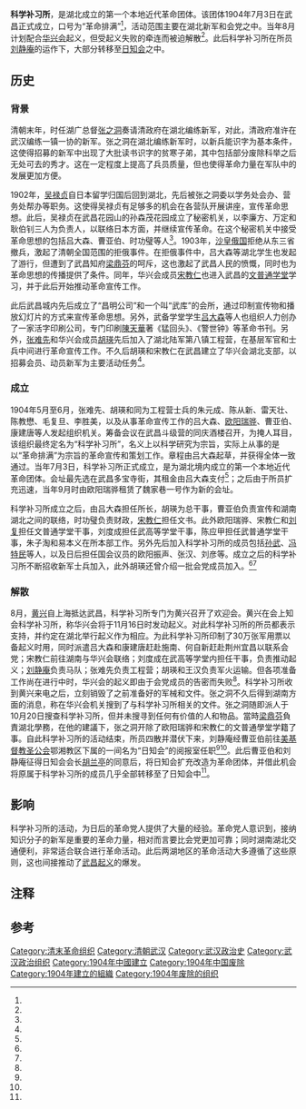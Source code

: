 {{Infobox political party
 |name          = 科学补习所
 |party_articletitle = 
|logo = 
|flag  = 
 |colorcode = 
 |foundation    = 1904年7月3日
 |解散          = 1904年9月
 |leader1_title = 所长
 |leader1_name  = [[吕大森|吕大森]]
 |headquarters  = {{flagicon|Qing Dynasty}} [[湖北省_(清)|湖北]][[武昌|武昌]]
 |继承者        = [[日知会|日知会]]
 |student_wing  = 
 |youth_wing    = 
 |position      = “革命排满”
 |country       = 清朝
}}
'''科学补习所'''，是湖北成立的第一个本地近代革命团体。该团体1904年7月3日在武昌正式成立，口号为“革命排满”<ref name="eight"/>，活动范围主要在湖北新军和会党之中。当年8月计划配合[[华兴会|华兴会]]起义，但受起义失败的牵连而被迫解散<ref name="nine"/>。此后科学补习所在所员[[刘静庵|刘静庵]]的运作下，大部分转移至[[日知会|日知会]]之中。

==历史==
===背景===
清朝末年，时任湖广总督[[张之洞|张之洞]]奏请清政府在湖北编练新军，对此，清政府准许在武汉编练一镇一协{{efn|1=这个部队编制相当于一师和一旅。{{r|one|page=305}}}}的新军。张之洞在湖北编练新军时，以新兵能识字为基本条件，这使得招募的新军中出现了大批读书识字的贫寒子弟，其中包括部分废除科举之后无处可去的秀才。这在一定程度上提高了兵员质量，但也使得革命力量在军队中的发展更加方便{{r|one|page=305-306}}。

1902年，[[吴禄贞|吴禄贞]]自日本留学归国后回到湖北，先后被张之洞委以学务处会办、营务处帮办等职务。这使得吴禄贞有足够多的机会在各营队开展讲座，宣传革命思想。此后，吴禄贞在武昌花园山的孙森茂花园成立了秘密机关，以李廉方、万定和耿伯钊三人为负责人，以联络日本方面，并继续宣传革命。在这个秘密机关中接受革命思想的包括吕大森、曹亚伯、时功璧等人<ref name="five"/>。1903年，[[俄罗斯帝国|沙皇俄国]]拒绝从东三省撤兵，激起了清朝全国范围的拒俄事件。在拒俄事件中，吕大森等湖北学生也发起了游行，但遭到了武昌知府[[梁鼎芬|梁鼎芬]]的呵斥，这也激起了武昌人民的愤慨，同时也为革命思想的传播提供了条件{{r|one|page=307}}。同年，华兴会成员[[宋教仁|宋教仁]]也进入武昌的[[武汉市第十四中学|文普通学堂]]学习，并于此后开始推动革命宣传工作{{r|two|page=75}}。

此后武昌城内先后成立了“昌明公司”和一个叫“武库”的会所，通过印制宣传物和播放幻灯片的方式来宣传革命思想。另外，武备学堂学生[[吕大森|吕大森]]等人也组织人力创办了一家活字印刷公司，专门印刷[[陳天華|陳天華]]著《猛回头》、《警世钟》等革命书刊{{r|one|page=307-308}}。另外，[[张难先|张难先]]和华兴会成员[[胡瑛|胡瑛]]先后加入了湖北陆军第八镇工程营，在基层军官和士兵中间进行革命宣传工作{{r|two|page=61}}。不久后胡瑛和宋教仁在武昌建立了华兴会湖北支部，以招募会员、动员新军为主要活动任务<ref name="six"/>。

===成立===
1904年5月至6月，张难先、胡瑛和同为工程营士兵的朱元成、陈从新、雷天壮、陈教懋、毛复旦、李胜美，以及从事革命宣传工作的吕大森、[[欧阳瑞骅|欧阳瑞骅]]、曹亚伯、康建唐等人发起组织机关{{r|two|page=61}}{{efn|1=前述人员为张难先所记述。而成书于1913年的《科学补习所之历史》中记载的创始人员为吕大森、康建唐、刘静庵、朱元成、朱子淘、冯特民等人<ref name="seven"/>。}}。筹备会议在武昌斗级营的同庆酒楼召开，为掩人耳目，该组织最终定名为“科学补习所”，名义上以科学研究为宗旨，实际上从事的是以“革命排满”为宗旨的革命宣传和策划工作。章程由吕大森起草，并获得全体一致通过。当年7月3日，科学补习所正式成立，是为湖北境内成立的第一个本地近代革命团体{{r|one|page=308-309}}。会址最先选在武昌多宝寺街，其租金由吕大森支付<ref name="seven"/>{{r|ten|page=544}}；之后由于所员扩充迅速，当年9月时由欧阳瑞骅租赁了魏家巷一号作为新的会址{{r|two|page=61}}。

科学补习所成立之后，由吕大森担任所长，胡瑛为总干事，曹亚伯负责宣传和湖南湖北之间的联络，时功璧负责财政，[[宋教仁|宋教仁]]担任文书。此外欧阳瑞骅、宋教仁和[[刘复|刘复]]担任文普通学堂干事，刘度成担任武高等学堂干事，陈应甲担任武普通学堂干事，朱子淘和易本义在所本部工作。另外先后加入科学补习所的成员包括[[孙武_(民国)|孙武]]、[[冯特民|冯特民]]等人，以及日后担任国会议员的欧阳振声、张汉、刘彦等。成立之后的科学补习所不断招收新军士兵加入，此外胡瑛还曾介绍一批会党成员加入。<ref name="four"/>{{r|two|page=63-64}}<ref name="five"/>

===解散===
8月，[[黄兴|黄兴]]自上海抵达武昌，科学补习所专门为黄兴召开了欢迎会。黄兴在会上知会科学补习所，称华兴会将于11月16日{{efn|1=这一天是阴历十月十日，也就是[[慈禧|慈禧]]生日{{r|two|page=61}}。}}时发动起义。对此科学补习所的所员都表示支持，并约定在湖北举行起义作为相应。为此科学补习所印制了30万张军用票以备起义时用，同时派遣吕大森和康建唐赶赴施南、何自新赶赴荆州宜昌以联系会党；宋教仁前往湖南与华兴会联络；刘度成在武高等学堂内担任干事，负责推动起义；[[刘静庵|刘静庵]]负责马队；张难先负责工程营；胡瑛和王汉负责军火运输{{r|one|page=309-310}}。但各项准备工作尚在进行中时，华兴会的起义即由于会党成员的告密而失败<ref name="three"/>。科学补习所收到黄兴来电之后，立刻销毁了之前准备好的军械和文件。张之洞不久后得到湖南方面的消息，称在华兴会机关搜到了与科学补习所相关的文件。张之洞随即派人于10月20日搜查科学补习所，但并未搜寻到任何有价值的人和物品。當時[[梁鼎芬|梁鼎芬]]負責湖北學務，在他的建議下，张之洞开除了欧阳瑞骅和宋教仁的文普通學堂学籍了事。自此科学补习所的活动结束{{r|one|page=309-310}}{{r|ten|page=549}}，所员四散并潜伏下来，刘静庵经曹亚伯前往[[美国圣公会|美基督教圣公会]]鄂湘教区下属的一间名为“日知会”的阅报室任职<ref name="three"/><ref name="five"/>。此后曹亚伯和刘静庵征得日知会会长[[胡兰亭|胡兰亭]]的同意后，将日知会扩充改造为革命团体，并借此机会将原属于科学补习所的成员几乎全部转移至了日知会中<ref name="four"/>{{r|two|page=62}}。

==影响==
科学补习所的活动，为日后的革命党人提供了大量的经验。革命党人意识到，接纳知识分子的新军是重要的革命力量，相对而言要比会党更加可靠；同时湖南湖北交通便利，非常适合联合进行革命活动。此后两湖地区的革命活动大多遵循了这些原则，这也间接推动了[[武昌起义|武昌起义]]的爆发{{r|one|page=311}}。
==注释==
{{notelist}}
==参考==
{{reflist|2|refs=
<ref name="one">{{Cite book | author = 胡绳武, 金冲及 | title = 辛亥革命史稿 | location = 上海 | publisher = 上海辞书出版社 | date = 2011-05-01 | pages =1864 | ISBN = 978-7-5326-3341-8 | accessdate = 2019-01-25 | quote = }}</ref>
<ref name="two">{{Cite book | author = 张难先 | title = 湖北革命知之录 | location = 北京 | publisher = 商务印书馆 | date = 2011-09-01 | pages =450 | ISBN = 978-7-100-08459-8 | accessdate = 2019-01-25 | quote = }}</ref>
<ref name="three">{{cite journal zh |author = 严昌洪 |date=2005-1 |title=“敢为天下先”的典范——纪念科学补习所成立100周年 |journal=鄂州大学学报 |volume= |issue= |pages=10-13 |id= |url= |accessdate=2019-01-25 |quote= }}</ref>
<ref name="four">{{cite journal zh |author = 冯晓蔚 |date=2009-10 |title=曹亚伯——辛亥革命的宿将 |journal=湖北档案 |volume= |issue= |pages=39-40 |id= |url= |accessdate=2019-01-25 |quote= }}</ref>
<ref name="five">{{cite journal zh |author = 冯天瑜 |date=2011-01 |title=从花园山聚会到科学补习所、日知会 |journal=湖北经济学院学报 |volume= |issue= |pages=5-12 |id= |url= |accessdate=2019-01-25 |quote= }}</ref>
<ref name="six">{{cite journal zh |author = 饶怀民 |date=1995-03 |title=从花园山聚会到科学补习所、日知会 |journal=湖南师范大学社会科学学报 |volume= |issue= |pages=111-115 |id= |url= |accessdate=2019-01-25 |quote= }}</ref>
<ref name="seven">{{cite journal zh |author = 黄春华 |date=2004-01 |title=湖北革命的重要文献——《科学补习所之历史》 |journal=历史档案 |volume= |issue= |pages=120-121|id= |url= |accessdate=2019-01-25 |quote= }}</ref>
<ref name="eight">{{Cite book|title=孙中山与辛亥革命|last=[[沈渭滨|沈渭滨]]著|first=|publisher=上海：[[上海人民出版社|上海人民出版社]]|year=2016.07|isbn=978-7-208-13867-4|location=|pages=261}}</ref>
<ref name="nine">{{Cite book|title=大辞海 中国近现代史卷|last=[[夏征农|夏征农]]，[[陈至立|陈至立]]主编；熊月之等编著|first=|publisher=上海：[[上海辞书出版社|上海辞书出版社]]|year=2013.12|isbn=7-5326-4071-X|location=|pages=63}}</ref>
<ref name="ten">{{cite book|author=張玉法|authorlink=張玉法|title=清季的革命團體|url=https://books.google.com/books?id=v7S4CgAAQBAJ&pg=PT562|date=25 August 2015|publisher=中央研究院|isbn=978-986-04-5918-0|access-date=2019-01-29|archive-date=2019-06-12|archive-url=https://web.archive.org/web/20190612030603/https://books.google.com/books?id=v7S4CgAAQBAJ&pg=PT562|dead-url=no}}</ref>
}}

{{清末政治團體}}

[[Category:清末革命组织|Category:清末革命组织]]
[[Category:清朝武汉|Category:清朝武汉]]
[[Category:武汉政治史|Category:武汉政治史]]
[[Category:武汉政治组织|Category:武汉政治组织]]
[[Category:1904年中國建立|Category:1904年中國建立]]
[[Category:1904年中国废除|Category:1904年中国废除]]
[[Category:1904年建立的組織|Category:1904年建立的組織]]
[[Category:1904年废除的组织|Category:1904年废除的组织]]